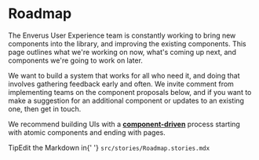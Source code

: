 
<Meta title="Roadmap" />


# Roadmap

The Enverus User Experience  team is constantly working to bring new components into the library, and improving the existing components. This page outlines what we're working on now, what's coming up next, and components we're going to work on later.

We want to build a system that works for all who need it, and doing that involves gathering feedback early and often. We invite comment from implementing teams on the component proposals below, and if you want to make a suggestion for an additional component or updates to an existing one, then get in touch.

We recommend building UIs with a [**component-driven**](https://componentdriven.org) process starting with atomic components and ending with pages.

<div className="tip-wrapper">
  <span className="tip">Tip</span>Edit the Markdown in{' '}
  <code>src/stories/Roadmap.stories.mdx</code>
</div>
